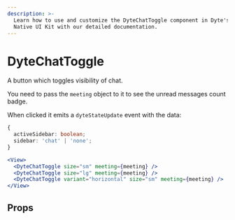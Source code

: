 ```yaml
---
description: >-
  Learn how to use and customize the DyteChatToggle component in Dyte's React
  Native UI Kit with our detailed documentation.
---
```


# DyteChatToggle

A button which toggles visibility of chat.

You need to pass the `meeting` object to it to see the unread messages count
badge.

When clicked it emits a `dyteStateUpdate` event with the data:

```ts
{
  activeSidebar: boolean;
  sidebar: 'chat' | 'none';
}
```

```jsx
<View>
  <DyteChatToggle size="sm" meeting={meeting} />
  <DyteChatToggle size="lg" meeting={meeting} />
  <DyteChatToggle variant="horizontal" size="sm" meeting={meeting} />
</View>
```

## Props

<PropsTable of="dyte-chat-toggle" />

<head>
  <title>React Native UI Kit DyteChatToggle</title>
</head>
